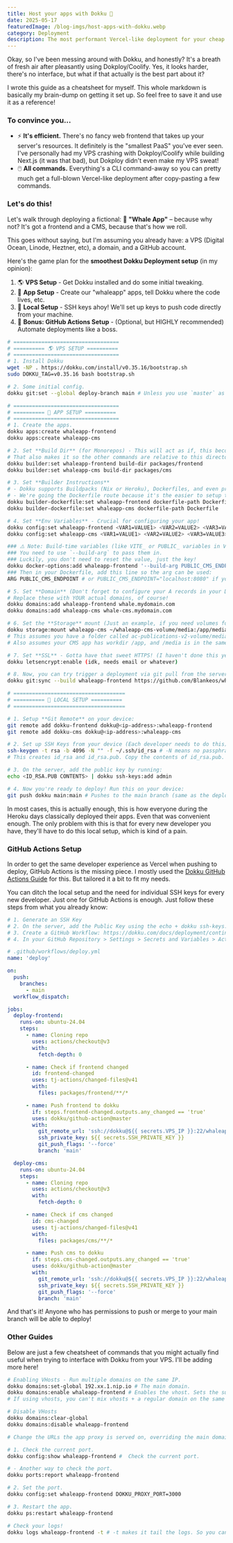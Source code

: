 ```yaml
---
title: Host your apps with Dokku 🐳
date: 2025-05-17
featuredImage: /blog-imgs/host-apps-with-dokku.webp
category: Deployment
description: The most performant Vercel-like deployment for your cheap VPS.
---
```


Okay, so I've been messing around with Dokku, and honestly? It's a breath of fresh air after pleasantly using Dokploy/Coolify. Yes, it looks harder, there's no interface, but what if that actually is the best part about it?

I wrote this guide as a cheatsheet for myself. This whole markdown is basically my brain-dump on getting it set up. So feel free to save it and use it as a reference!

### To convince you...

- ⚡️ **It's efficient.** There's no fancy web frontend that takes up your server's resources. It definitely is the "smallest PaaS" you've ever seen. I've personally had my VPS crashing with Dokploy/Coolify while building Next.js (it was that bad), but Dokploy didn't even make my VPS sweat!
- 🖱️ **All commands.** Everything's a CLI command-away so you can pretty much get a full-blown Vercel-like deployment after copy-pasting a few commands.

### Let's do this!

Let's walk through deploying a fictional: 🐳 **"Whale App"** – because why not? It's got a frontend and a CMS, because that's how we roll.

This goes without saying, but I'm assuming you already have: a VPS (Digital Ocean, Linode, Heztner, etc), a domain, and a GitHub account.

Here's the game plan for the **smoothest Dokku Deployment setup** (in my opinion):

1. 🌎 **VPS Setup** - Get Dokku installed and do some initial tweaking.
2. 🐳 **App Setup** - Create our "whaleapp" apps, tell Dokku where the code lives, etc.
3. 🔑 **Local Setup** - SSH keys ahoy! We'll set up keys to push code directly from your machine.
4. 🤖 **Bonus: GitHub Actions Setup** - (Optional, but HIGHLY recommended) Automate deployments like a boss.

```sh
# ==================================
# ========== 🌎 VPS SETUP ==========
# ==================================
# 1. Install Dokku
wget -NP . https://dokku.com/install/v0.35.16/bootstrap.sh
sudo DOKKU_TAG=v0.35.16 bash bootstrap.sh

# 2. Some initial config.
dokku git:set --global deploy-branch main # Unless you use `master` as your deploy branch, you need this.

# ==================================
# ========== 🐳 APP SETUP ==========
# ==================================
# 1. Create the apps.
dokku apps:create whaleapp-frontend
dokku apps:create whaleapp-cms

# 2. Set **Build Dir** (for Monorepos) - This will act as if, this becomes the root directory.
# That also makes it so the other commands are relative to this directory.
dokku builder:set whaleapp-frontend build-dir packages/frontend
dokku builder:set whaleapp-cms build-dir packages/cms

# 3. Set **Builder Instructions**
# - Dokku supports Buildpacks (Nix or Heroku), Dockerfiles, and even pre-built Docker images.
# - We're going the Dockerfile route because it's the easier to setup than Images, and less limited than Buildpacks.
dokku builder-dockerfile:set whaleapp-frontend dockerfile-path Dockerfile # Notice that this ./Dockerfile is actually relative to the build-dir, if not it would be packages/frontend/Dockerfile.
dokku builder-dockerfile:set whaleapp-cms dockerfile-path Dockerfile

# 4. Set **Env Variables** - Crucial for configuring your app!
dokku config:set whaleapp-frontend <VAR1=VALUE1> <VAR2=VALUE2> <VAR3=VALUE3>
dokku config:set whaleapp-cms <VAR1=VALUE1> <VAR2=VALUE2> <VAR3=VALUE3>

### ⚠️ Note: Build-time variables (like VITE_ or PUBLIC_ variables in Vite) are NOT available in Dockerfile deployments for security reasons based on Docker.
### You need to use `--build-arg` to pass them in.
### Luckily, you don't need to reset the value, just the key!
dokku docker-options:add whaleapp-frontend '--build-arg PUBLIC_CMS_ENDPOINT'
### Then in your Dockerfile, add this line so the arg can be used:
ARG PUBLIC_CMS_ENDPOINT # or PUBLIC_CMS_ENDPOINT="localhost:8080" if you want default values.

# 5. Set **Domain** (Don't forget to configure your A records in your DNS settings!)
# Replace these with YOUR actual domains, of course!
dokku domains:add whaleapp-frontend whale.mydomain.com
dokku domains:add whaleapp-cms whale-cms.mydomain.com

# 6. Set the **Storage** mount (Just an example, if you need volumes for your app, like a local image store for a CMS)
dokku storage:mount whaleapp-cms ~/whaleapp-cms-volume/media:/app/media
# This assumes you have a folder called ac-publications-v2-volume/media/
# Also assumes your CMS app has workdir /app, and /media is in the same directory as package.json.

# 7. Set **SSL** - Gotta have that sweet HTTPS! (I haven't done this yet. Will update)
dokku letsencrypt:enable (idk, needs email or whatever)

# 8. Now, you can try trigger a deployment via git pull from the server. (But you won't really do this regularly)
dokku git:sync --build whaleapp-frontend https://github.com/Blankeos/whale-app.git # Clones, syncs, and builds the repo!

# ====================================
# ========== 🔑 LOCAL SETUP ==========
# ====================================

# 1. Setup **Git Remote** on your device:
git remote add dokku-frontend dokku@<ip-address>:whaleapp-frontend
git remote add dokku-cms dokku@<ip-address>:whaleapp-cms

# 2. Set up SSH Keys from your device (Each developer needs to do this).
ssh-keygen -t rsa -b 4096 -N "" -f ~/.ssh/id_rsa # -N means no passphrase (easier, but less secure!)
# This creates id_rsa and id_rsa.pub. Copy the contents of id_rsa.pub.

# 3. On the server, add the public key by running:
echo <ID_RSA.PUB CONTENTS> | dokku ssh-keys:add admin

# 4. Now you're ready to deploy! Run this on your device:
git push dokku main:main # Pushes to the main branch (same as the deploy branch).  BOOM!
```

In most cases, this is actually enough, this is how everyone during the Heroku days classically deployed their apps.
Even that was convenient enough. The only problem with this is that for every new developer you have, they'll have to
do this local setup, which is kind of a pain.

### GitHub Actions Setup

In order to get the same developer experience as Vercel when pushing to deploy, GitHub Actions is the missing piece.
I mostly used the [Dokku GitHub Actions Guide](https://dokku.com/docs/deployment/continuous-integration/github-actions/) for this. But tailored it a bit to fit my needs.

You can ditch the local setup and the need for individual SSH keys for every new developer. Just one for GitHub Actions is enough. Just follow these steps from what you already know:

```sh
# 1. Generate an SSH Key
# 2. On the server, add the Public Key using the echo + dokku ssh-keys:add command
# 3. Create a GitHub Workflow: https://dokku.com/docs/deployment/continuous-integration/github-actions/
# 4. In your GitHub Repository > Settings > Secrets and Variables > Actions, add a Repository Secret: the Private Key under SSH_PRIVATE_KEY
```

```yaml
# .github/workflows/deploy.yml
name: 'deploy'

on:
  push:
    branches:
      - main
  workflow_dispatch:

jobs:
  deploy-frontend:
    runs-on: ubuntu-24.04
    steps:
      - name: Cloning repo
        uses: actions/checkout@v3
        with:
          fetch-depth: 0

      - name: Check if frontend changed
        id: frontend-changed
        uses: tj-actions/changed-files@v41
        with:
          files: packages/frontend/**/*

      - name: Push frontend to dokku
        if: steps.frontend-changed.outputs.any_changed == 'true'
        uses: dokku/github-action@master
        with:
          git_remote_url: 'ssh://dokku@${{ secrets.VPS_IP }}:22/whaleapp-frontend' # 22 is the port
          ssh_private_key: ${{ secrets.SSH_PRIVATE_KEY }}
          git_push_flags: '--force'
          branch: 'main'

  deploy-cms:
    runs-on: ubuntu-24.04
    steps:
      - name: Cloning repo
        uses: actions/checkout@v3
        with:
          fetch-depth: 0

      - name: Check if cms changed
        id: cms-changed
        uses: tj-actions/changed-files@v41
        with:
          files: packages/cms/**/*

      - name: Push cms to dokku
        if: steps.cms-changed.outputs.any_changed == 'true'
        uses: dokku/github-action@master
        with:
          git_remote_url: 'ssh://dokku@${{ secrets.VPS_IP }}:22/whaleapp-cms' # 22 is the port
          ssh_private_key: ${{ secrets.SSH_PRIVATE_KEY }}
          git_push_flags: '--force'
          branch: 'main'
```

And that's it! Anyone who has permissions to push or merge to your main branch will be able to deploy!

### Other Guides

Below are just a few cheatsheet of commands that you might actually find useful when trying to interface with Dokku from your VPS. I'll be adding more here!

```sh
# Enabling VHosts - Run multiple domains on the same IP.
dokku domains:set-global 192.xx.1.nip.io # The main domain.
dokku domains:enable whaleapp-frontend # Enables the vhost. Sets the subdomain to: whaleapp-frontend.192.xx.1.nip.io. Can't change it, which is weird.
# If using vhosts, you can't mix vhosts + a regular domain on the same server (I think).

# Disable VHosts
dokku domains:clear-global
dokku domains:disable whaleapp-frontend
```

```sh
# Change the URLs the app proxy is served on, overriding the main domain.

# 1. Check the current port.
dokku config:show whaleapp-frontend #  Check the current port.

# - Another way to check the port.
dokku ports:report whaleapp-frontend

# 2. Set the port.
dokku config:set whaleapp-frontend DOKKU_PROXY_PORT=3000

# 3. Restart the app.
dokku ps:restart whaleapp-frontend
```

```sh
# Check your logs!
dokku logs whaleapp-frontend -t # -t makes it tail the logs. So you can see them in real-time.
```
